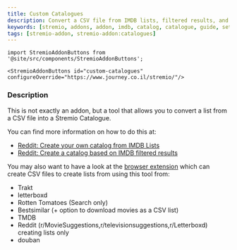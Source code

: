 ```yaml
---
title: Custom Catalogues
description: Convert a CSV file from IMDB lists, filtered results, and more into a Stremio Catalogue.
keywords: [stremio, addons, addon, imdb, catalog, catalogue, guide, setup, configuration, install, link]
tags: [stremio-addon, stremio-addon:catalogues]
---
```

```mdx-code-block
import StremioAddonButtons from '@site/src/components/StremioAddonButtons';

<StremioAddonButtons id="custom-catalogues" configureOverride="https://www.journey.co.il/stremio/"/> 
```

<h3>Description</h3>

This is not exactly an addon, but a tool that allows you to convert a list from a CSV file into a Stremio Catalogue. 

You can find more information on how to do this at:
- [Reddit: Create your own catalog from IMDB Lists](https://www.reddit.com/r/StremioAddons/comments/1e1uzhg/create_your_own_catalog_from_imdb_lists/)
- [Reddit: Create a catalog based on IMDB filtered results](https://www.reddit.com/r/StremioAddons/comments/1emdbwt/create_a_catalog_based_on_imdb_filtered_results/)

You may also want to have a look at the [browser extension](/stremio/extras/open-in-stremio) which can create CSV files to create lists from using this tool from:
- Trakt
- letterboxd
- Rotten Tomatoes (Search only)
- Bestsimilar (+ option to download movies as a CSV list)
- TMDB
- Reddit (r/MovieSuggestions,r/televisionsuggestions,r/Letterboxd) creating lists only
- douban
